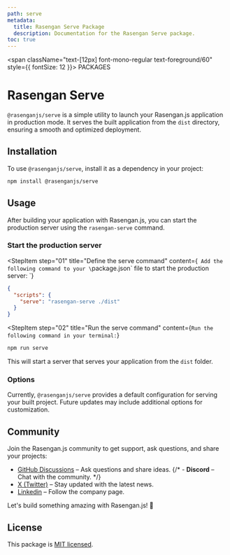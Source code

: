 ```yaml
---
path: serve
metadata:
  title: Rasengan Serve Package
  description: Documentation for the Rasengan Serve package.
toc: true
---
```



<span className="text-[12px] font-mono-regular text-foreground/60" style={{ fontSize: 12 }}>
  PACKAGES
</span>
# Rasengan Serve

`@rasenganjs/serve` is a simple utility to launch your Rasengan.js application in production mode. It serves the built application from the `dist` directory, ensuring a smooth and optimized deployment.

## Installation

To use `@rasenganjs/serve`, install it as a dependency in your project:

```bash title="Terminal"
npm install @rasenganjs/serve
```

## Usage

After building your application with Rasengan.js, you can start the production server using the `rasengan-serve` command.

### Start the production server

<StepItem
  step="01"
  title="Define the serve command"
  content={`
    Add the following command to your \`package.json\` file to start the production server:
  `}
>
```json title="package.json"
{
  "scripts": {
    "serve": "rasengan-serve ./dist"
  }
}
```
</StepItem>

<StepItem
  step="02"
  title="Run the serve command"
  content={`
    Run the following command in your terminal:
  `}
>
```bash title="Terminal"
npm run serve
```
</StepItem>

This will start a server that serves your application from the `dist` folder.

### Options

Currently, `@rasenganjs/serve` provides a default configuration for serving your built project. Future updates may include additional options for customization.

## Community

Join the Rasengan.js community to get support, ask questions, and share your projects:

- <a href="https://github.com/rasengan-dev/rasenganjs/discussions" target="_blank" rel="noopener noreferrer">GitHub Discussions</a> – Ask questions and share ideas.
{/* - **Discord** – Chat with the community. */}
- <a href="https://x.com/rasenganjs" target="_blank" rel="noopener noreferrer">X (Twitter)</a> – Stay updated with the latest news.
- <a href="https://www.linkedin.com/company/rasenganjs/" target="_blank" rel="noopener noreferrer">Linkedin</a> – Follow the company page.

Let's build something amazing with Rasengan.js! 🚀

## License

This package is [MIT licensed](https://github.com/rasengan-dev/rasenganjs/blob/main/LICENSE).

